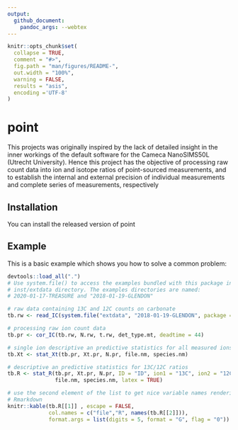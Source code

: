 ```yaml
---
output: 
  github_document:
    pandoc_args: --webtex
---
```

<!--  use the --webtex argument in the YAML to render equations -->


```r
knitr::opts_chunk$set(
  collapse = TRUE,
  comment = "#>",
  fig.path = "man/figures/README-",
  out.width = "100%",
  warning = FALSE, 
  results = "asis",
  encoding ='UTF-8'
)
```

# point

<!-- badges: start -->
<!-- badges: end -->

This projects was originally inspired by the lack of detailed insight in the inner workings of the default software for the Cameca NanoSIMS50L (Utrecht
University). Hence this project has the objective of processing raw count data into ion and isotope ratios of point-sourced measurements, and to establish the
internal and external precision of individual measurements and complete series of measurements, respectively

## Installation

You can install the released version of point 

<!-- ``` r -->
<!-- install.packages("point") -->
<!-- ``` -->

## Example

This is a basic example which shows you how to solve a common problem:

```r

devtools::load_all(".")
# Use system.file() to access the examples bundled with this package in the
# inst/extdata directory. The examples directories are named:
# 2020-01-17-TREASURE and "2018-01-19-GLENDON"

# raw data containing 13C and 12C counts on carbonate
tb.rw <- read_IC(system.file("extdata", "2018-01-19-GLENDON", package = "point"))

# processing raw ion count data
tb.pr <- cor_IC(tb.rw, N.rw, t.rw, det_type.mt, deadtime = 44)

# single ion descriptive an predictive statistics for all measured ions
tb.Xt <- stat_Xt(tb.pr, Xt.pr, N.pr, file.nm, species.nm)

# descriptive an predictive statistics for 13C/12C ratios
tb.R <- stat_R(tb.pr, Xt.pr, N.pr, ID = "ID", ion1 = "13C", ion2 = "12C",
               file.nm, species.nm, latex = TRUE)

# use the second element of the list to get nice variable names rendering in 
# Rmarkdown
knitr::kable(tb.R[[1]] , escape = FALSE, 
             col.names = c("file","R", names(tb.R[[2]])),
             format.args = list(digits = 5, format = "G", flag = "0")) 
```




